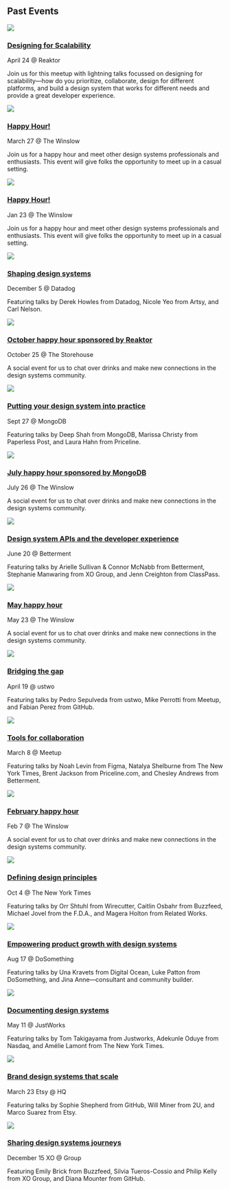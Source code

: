 

## Past Events

<Cards ratio={9/16}>

![](/2019-04-24-a.jpg)

### [Designing for Scalability](https://www.meetup.com/NYC-Design-Systems-Coalition/events/260450846/)

April 24 @ Reaktor

Join us for this meetup with lightning talks focussed on designing for scalability—how do you prioritize, collaborate, design for different platforms, and build a design system that works for different needs and provide a great developer experience.

![](https://user-images.githubusercontent.com/334891/45930307-7c51c500-bf2c-11e8-97ce-0e1c2231c76f.jpg)

### [Happy Hour!](https://www.meetup.com/NYC-Design-Systems-Coalition/events/259942025/)

March 27 @ The Winslow

Join us for a happy hour and meet other design systems professionals and enthusiasts. This event will give folks the opportunity to meet up in a casual setting.

![](https://user-images.githubusercontent.com/334891/41512111-a336b338-7251-11e8-93b8-7371c8e50a39.JPG)

### [Happy Hour!](https://www.meetup.com/NYC-Design-Systems-Coalition/events/257976364/)

Jan 23 @ The Winslow

Join us for a happy hour and meet other design systems professionals and enthusiasts. This event will give folks the opportunity to meet up in a casual setting.


![](https://user-images.githubusercontent.com/334891/50564566-e16b4280-0cf3-11e9-8804-1a57fb157aa0.jpg)

### [Shaping design systems](https://www.meetup.com/NYC-Design-Systems-Coalition/events/255728499/)

December 5 @ Datadog

Featuring talks by Derek Howles from Datadog, Nicole Yeo from Artsy, and Carl Nelson.

![](https://user-images.githubusercontent.com/334891/50576129-e1913e00-0dd8-11e9-8cb6-21df4b5803f6.jpg)

### [October happy hour sponsored by Reaktor](https://www.meetup.com/NYC-Design-Systems-Coalition/events/254919672/)

October 25 @ The Storehouse

A social event for us to chat over drinks and make new connections in the design systems community.


![](https://user-images.githubusercontent.com/334891/47277051-0e7bd600-d58a-11e8-93ab-94857ada089e.jpg)

### [Putting your design system into practice](https://www.meetup.com/NYC-Design-Systems-Coalition/events/254103852/)

Sept 27 @ MongoDB

Featuring talks by Deep Shah from MongoDB, Marissa Christy from Paperless Post, and Laura Hahn from Priceline.

![](https://user-images.githubusercontent.com/334891/45930307-7c51c500-bf2c-11e8-97ce-0e1c2231c76f.jpg)

### [July happy hour sponsored by MongoDB](https://www.meetup.com/NYC-Design-Systems-Coalition/events/251864317/)

July 26 @ The Winslow

A social event for us to chat over drinks and make new connections in the design systems community.


![](https://user-images.githubusercontent.com/334891/43049316-62e7f4d0-8dc3-11e8-9a67-588147a71178.jpg)

### [Design system APIs and the developer experience](https://www.meetup.com/NYC-Design-Systems-Coalition/events/251191026/)

June 20 @ Betterment

Featuring talks by Arielle Sullivan & Connor McNabb from Betterment, Stephanie Manwaring from XO Group, and Jenn Creighton from ClassPass.

![](https://user-images.githubusercontent.com/334891/41512111-a336b338-7251-11e8-93b8-7371c8e50a39.JPG)

### [May happy hour](https://www.meetup.com/NYC-Design-Systems-Coalition/events/249908974/)

May 23 @ The Winslow

A social event for us to chat over drinks and make new connections in the design systems community.


![](https://user-images.githubusercontent.com/334891/43049909-f3c894d2-8dcd-11e8-9722-298088313767.jpg)

### [Bridging the gap](https://www.meetup.com/NYC-Design-Systems-Coalition/events/247693556/)

April 19 @ ustwo

Featuring talks by Pedro Sepulveda from ustwo, Mike Perrotti from Meetup, and Fabian Perez from GitHub.


![](https://user-images.githubusercontent.com/334891/38999259-66174c58-43bf-11e8-8ee2-4ec1a6fc136c.jpg)

### [Tools for collaboration](https://www.meetup.com/NYC-Design-Systems-Coalition/events/247534331/)

March 8 @ Meetup

Featuring talks by Noah Levin from Figma, Natalya Shelburne from The New York Times, Brent Jackson from Priceline.com, and Chesley Andrews from Betterment.


![](https://user-images.githubusercontent.com/334891/36069622-7d3d42fe-0ebb-11e8-966e-7cd99aa1f925.jpg)

### [February happy hour](https://www.meetup.com/NYC-Design-Systems-Coalition/events/247261426/)

Feb 7 @ The Winslow

A social event for us to chat over drinks and make new connections in the design systems community.


![](https://user-images.githubusercontent.com/334891/35812571-627904d6-0a5f-11e8-942a-8e0f7e28af58.jpg)

### [Defining design principles](https://youtu.be/VtTbIXnq24k)

Oct 4 @ The New York Times

Featuring talks by Orr Shtuhl from Wirecutter, Caitlin Osbahr from Buzzfeed, Michael Jovel from the F.D.A., and Magera Holton from Related Works.


![](/2017-08-DSC-DoSomething-7739.jpg)

### [Empowering product growth with design systems](/2017-august)

Aug 17 @ DoSomething

Featuring talks by Una Kravets from Digital Ocean, Luke Patton from DoSomething, and Jina Anne—consultant and community builder.


![](/may-speaker-photo2.jpg)

### [Documenting design systems](/2017-may)

May 11 @ JustWorks

Featuring talks by Tom Takigayama from Justworks, Adekunle Oduye from Nasdaq, and Amélie Lamont from The New York Times.


![](/DSC-02Etsy-4469.jpg)

### [Brand design systems that scale](/2017-march)

March 23 Etsy @ HQ

Featuring talks by Sophie Shepherd from GitHub, Will Miner from 2U, and Marco Suarez from Etsy.


![](/video-thumbnail.jpg)

### [Sharing design systems journeys](/2016-december)

December 15 XO @ Group

Featuring Emily Brick from Buzzfeed, Silvia Tueros-Cossio and Philip Kelly from XO Group, and Diana Mounter from GitHub.

</Cards>

